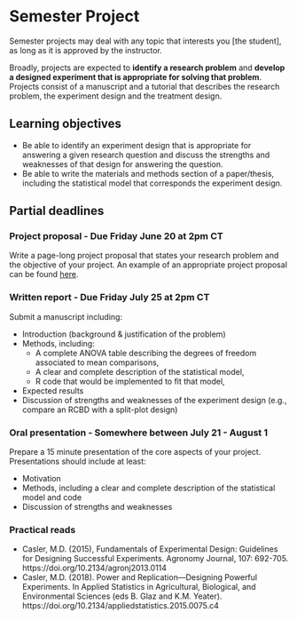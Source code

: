 # Semester Project

Semester projects may deal with any topic that interests you [the student], as long as it is approved by the instructor.  

Broadly, projects are expected to **identify a research problem** and **develop a designed experiment that is appropriate for solving that problem**. Projects consist of a manuscript and a tutorial that describes the research problem, the experiment design and the treatment design.  

## Learning objectives   

- Be able to identify an experiment design that is appropriate for answering a given research question and discuss the strengths and weaknesses of that design for answering the question.  
- Be able to write the materials and methods section of a paper/thesis, including the statistical model that corresponds the experiment design.

## Partial deadlines

### Project proposal - Due Friday June 20 at 2pm CT
Write a page-long project proposal that states your research problem and the objective of your project. An example of an appropriate project proposal can be found [here](https://stat720.github.io/summer2025/assignments/proposal_example.pdf).

### Written report - Due Friday July 25 at 2pm CT
Submit a manuscript including:

- Introduction (background \& justification of the problem) 
- Methods, including: 
  - A complete ANOVA table describing the degrees of freedom associated to mean comparisons, 
  - A clear and complete description of the statistical model,
  - R code that would be implemented to fit that model,
- Expected results 
- Discussion of strengths and weaknesses of the experiment design (e.g., compare an RCBD with a split-plot design)

### Oral presentation - Somewhere between July 21 - August 1 
Prepare a 15 minute presentation of the core aspects of your project. 
Presentations should include at least: 

- Motivation  
- Methods, including a clear and complete description of the statistical model and code
- Discussion of strengths and weaknesses


### Practical reads  

- Casler, M.D. (2015), Fundamentals of Experimental Design: Guidelines for Designing Successful Experiments. Agronomy Journal, 107: 692-705. https://doi.org/10.2134/agronj2013.0114  
- Casler, M.D. (2018). Power and Replication—Designing Powerful Experiments. In Applied Statistics in Agricultural, Biological, and Environmental Sciences (eds B. Glaz and K.M. Yeater). https://doi.org/10.2134/appliedstatistics.2015.0075.c4  

